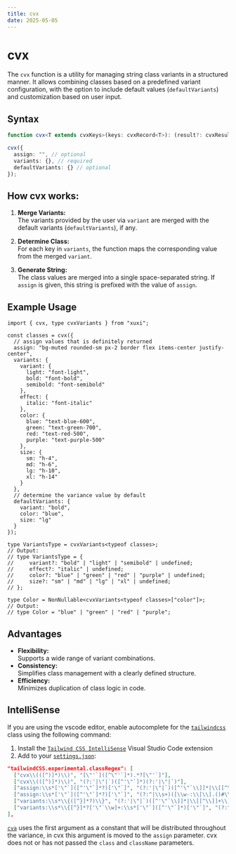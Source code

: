 ```yaml
---
title: cvx
date: 2025-05-05
---
```


# **cvx**

The `cvx` function is a utility for managing string class variants in a structured manner.
It allows combining classes based on a predefined variant configuration, with the option to include default values ​​(`defaultVariants`) and customization based on user input.

## Syntax

```ts
function cvx<T extends cvxKeys>(keys: cvxRecord<T>): (result?: cvxResult<T>) => string;
```

```ts
cvx({
  assign: "", // optional
  variants: {}, // required
  defaultVariants: {} // optional
});
```

## How cvx works:

1. **Merge Variants:** <br />
   The variants provided by the user via `variant` are merged with the default variants (`defaultVariants`), if any.

2. **Determine Class:** <br />
   For each key in `variants`, the function maps the corresponding value from the merged `variant`.

3. **Generate String:** <br />
   The class values ​​are merged into a single space-separated string.
   If `assign` is given, this string is prefixed with the value of `assign`.

## Example Usage

```tsx
import { cvx, type cvxVariants } from "xuxi";

const classes = cvx({
  // assign values that is definitely returned
  assign: "bg-muted rounded-sm px-2 border flex items-center justify-center",
  variants: {
    variant: {
      light: "font-light",
      bold: "font-bold",
      semibold: "font-semibold"
    },
    effect: {
      italic: "font-italic"
    },
    color: {
      blue: "text-blue-600",
      green: "text-green-700",
      red: "text-red-500",
      purple: "text-purple-500"
    },
    size: {
      sm: "h-4",
      md: "h-6",
      lg: "h-10",
      xl: "h-14"
    }
  },
  // determine the variance value by default
  defaultVariants: {
    variant: "bold",
    color: "blue",
    size: "lg"
  }
});
```

```tsx
type VariantsType = cvxVariants<typeof classes>;
// Output:
// type VariantsType = {
//     variant?: "bold" | "light" | "semibold" | undefined;
//     effect?: "italic" | undefined;
//     color?: "blue" | "green" | "red" | "purple" | undefined;
//     size?: "sm" | "md" | "lg" | "xl" | undefined;
// };
```

```tsx
type Color = NonNullable<cvxVariants<typeof classes>["color"]>;
// Output:
// type Color = "blue" | "green" | "red" | "purple";
```

## Advantages

- **Flexibility:** <br />
  Supports a wide range of variant combinations.
- **Consistency:** <br />
  Simplifies class management with a clearly defined structure.
- **Efficiency:** <br />
  Minimizes duplication of class logic in code.

## IntelliSense

If you are using the vscode editor, enable autocomplete for the [`tailwindcss`](https://tailwindcss.com/docs/editor-setup#intelli-sense-for-vs-code) class using the following command:

1. Install the [`Tailwind CSS IntelliSense`](https://marketplace.visualstudio.com/items?itemName=bradlc.vscode-tailwindcss) Visual Studio Code extension
2. Add to your [`settings.json`](https://code.visualstudio.com/docs/getstarted/settings):

```json
"tailwindCSS.experimental.classRegex": [
  ["cvx\\(([^)]*)\\)", "[\"'`]([^\"'`]*).*?[\"'`]"],
  ["cvx\\(([^)]*)\\)", "(?:'|\"|`)([^'\"`]*)(?:'|\"|`)"],
  ["assign:\\s*['\"`]([^'\"`]*?)['\"`]", "(?:'|\"|`)([^'\"`\\]]*|\\[[^\\]]+\\])(?:'|\"|`)"],
  ["assign:\\s*['\"`]([^'\"`]*?)['\"`]", "(?:^|\\s+)([\\w-:\\[\\].()#\\/%]+)(?=\\s+|$)"],
  ["variants:\\s*\\{([^}]*?)\\}", "(?:'|\"|`)([^'\"`\\]]*|\\[[^\\]]+\\])(?:'|\"|`)"],
  ["variants:\\s*\\{[^}]*?['\"`\\w]+:\\s*['\"`]([^'\"`]*)['\"`]", "(?:^|\\s+)([\\w-:\\[\\].()#\\/%]+)(?=\\s+|$)"],
],
```

[`cva`](https://cva.style/docs) uses the first argument as a constant that will be distributed throughout the variance, in cvx this argument is moved to the `assign` parameter. cvx does not or has not passed the `class` and `className` parameters.

